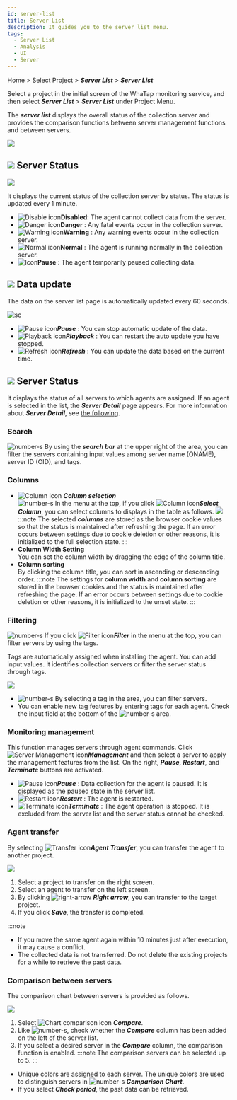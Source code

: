 ```yaml
---
id: server-list
title: Server List
description: It guides you to the server list menu.
tags:
  - Server List
  - Analysis
  - UI
  - Server
---
```


Home > Select Project > **_Server List_** > **_Server List_**

Select a project in the initial screen of the WhaTap monitoring service, and then select **_Server List_** > **_Server List_** under Project Menu. 

The **_server list_** displays the overall status of the collection server and provides the comparison functions between server management functions and between servers.

![](/img/server-list.png)

## ![](/img/number-01.png) Server Status

![](https://img.whatap.io/media/images/Screenshot_2021-03-17_server_14861_-_Server_Monitoring24.png)

It displays the current status of the collection server by status. The status is updated every 1 minute.

-   ![Disable icon](/img/ico-disable-agent.svg)**Disabled**: The agent cannot collect data from the server.
-   ![Danger icon](/img/ic-warning-critical.svg)**Danger** : Any fatal events occur in the collection server.
-   ![Warning icon](/img/ic-warning-filled.svg)**Warning** : Any warning events occur in the collection server.
-   ![Normal icon](/img/ic-check-circle-filled.svg)**Normal** : The agent is running normally in the collection server.
-   ![Icon](/img/ic-s-pause.svg)**Pause** : The agent temporarily paused collecting data.

## ![](/img/number-02.png) Data update

The data on the server list page is automatically updated every 60 seconds.

<div style={{textAlign: 'center'}}>

![sc](/img/server-list-data-rn.png)

</div>

-   ![Pause icon](/img/ic-s-pause.svg)**_Pause_** : You can stop automatic update of the data. 
-   ![Playback icon](/img/ic-play-grn.svg)**_Playback_** : You can restart the auto update you have stopped.
-   ![Refresh icon](/img/ic-refresh2.svg)**_Refresh_** : You can update the data based on the current time.

## ![](/img/number-03.png) Server Status

It displays the status of all servers to which agents are assigned. If an agent is selected in the list, the **_Server Detail_** page appears. For more information about **_Server Detail_**, see [the following](server-detail).

### Search

![number-s](/img/number-03.png) By using the **_search bar_** at the upper right of the area, you can filter the servers containing input values among server name (ONAME), server ID (OID), and tags.

### Columns

-   ![Column icon](/img/ic-column.svg) **_Column selection_**\
        ![number-s](/img/number-03.png) In the menu at the top, if you click ![Column icon](/img/ic-column.svg)**_Select Column_**, you can select columns to displays in the table as follows.
        ![](https://img.whatap.io/media/images/Screenshot_2021-03-17_server_14861_-_Server_Monitoring27.png)
    :::note
    The selected **_columns_** are stored as the browser cookie values so that the status is maintained after refreshing the page. If an error occurs between settings due to cookie deletion or other reasons, it is initialized to the full selection state.
    :::
-   **Column Width Setting**\
      You can set the column width by dragging the edge of the column title.
-   **Column sorting**\
        By clicking the column title, you can sort in ascending or descending order.
    :::note
    The settings for **column width** and **column sorting** are stored in the browser cookies and the status is maintained after refreshing the page. If an error occurs between settings due to cookie deletion or other reasons, it is initialized to the unset state.
    :::

### Filtering

![number-s](/img/number-03.png) If you click ![Filter icon](/img/ico-filter.svg)**_Filter_** in the menu at the top, you can filter servers by using the tags. 

Tags are automatically assigned when installing the agent. You can add input values. It identifies collection servers or filter the server status through tags.

![](/img/server-list-filter.png)

-   ![number-s](/img/number-04.png) By selecting a tag in the area, you can filter servers. 
-   You can enable new tag features by entering tags for each agent. Check the input field at the bottom of the ![number-s](/img/number-05.png) area.

### Monitoring management

This function manages servers through agent commands. Click ![Server Management icon](/img/ico-setting.svg)**_Management_** and then select a server to apply the management features from the list. On the right, **_Pause_**, **_Restart_**, and **_Terminate_** buttons are activated.

-   ![Pause icon](/img/ic-s-pause.svg)**_Pause_** : Data collection for the agent is paused. It is displayed as the paused state in the server list.
-   ![Restart icon](/img/ic-caret-right.svg)**_Restart_** : The agent is restarted.
-   ![Terminate icon](/img/ic-delete-critical.svg)**_Terminate_** : The agent operation is stopped. It is excluded from the server list and the server status cannot be checked.

### Agent transfer

By selecting ![Transfer icon](/img/ic-swap.svg)**_Agent Transfer_**, you can transfer the agent to another project.

![](https://img.whatap.io/media/images/Screenshot_2021-03-17_server_14861_-_Server_Monitoring34.png)

1.  Select a project to transfer on the right screen.
2.  Select an agent to transfer on the left screen.
3.  By clicking ![right-arrow](/img/right-arrow.svg) **_Right arrow_**, you can transfer to the target project.
4.  If you click **_Save_**, the transfer is completed.

:::note

-   If you move the same agent again within 10 minutes just after execution, it may cause a conflict. 
-   The collected data is not transferred. Do not delete the existing projects for a while to retrieve the past data.


### Comparison between servers

The comparison chart between servers is provided as follows. 

![](/img/server-list-compare.png)

1.  Select ![Chart comparison icon](/img/ic-multiline-chart2.svg) **_Compare_**.
2.  Like ![number-s](/img/number-06.png), check whether the **_Compare_** column has been added on the left of the server list.
3.  If you select a desired server in the **_Compare_** column, the comparison function is enabled. 
    :::note
    The comparison servers can be selected up to 5.
    :::

-   Unique colors are assigned to each server. The unique colors are used to distinguish servers in ![number-s](/img/ic-number-07.svg) **_Comparison Chart_**.
-   If you select **_Check period_**, the past data can be retrieved.

